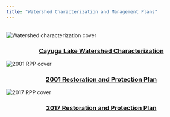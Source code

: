```yaml
---
title: "Watershed Characterization and Management Plans"
---
```

<br>
<div class="row">

<div class="col-sm-6 col-md-4">
<div class="thumbnail">
<img src="images/characterization_cover.jpg" alt="Watershed characterization cover">
<div class="caption">
<center><h3><a href="documents/CLW_characterization_2000.pdf">Cayuga Lake Watershed Characterization</a></h3></center>
</div>
</div>
</div>

<div class="col-sm-6 col-md-4">
<div class="thumbnail">
<img src="images/2001rpp_cover.jpg" alt="2001 RPP cover">
<div class="caption">
<center><h3><a href="documents/CLW_RPP_2001.pdf">2001 Restoration and Protection Plan</a></h3></center>
</div>
</div>
</div>

<div class="col-sm-6 col-md-4">
<div class="thumbnail">
<img src="images/2017rpp_cover.jpg" alt="2017 RPP cover">
<div class="caption">
<center><h3><a href="documents/clwrpp_2017.pdf">2017 Restoration and Protection Plan</a></h3></center>
</div>
</div>
</div>

</div>